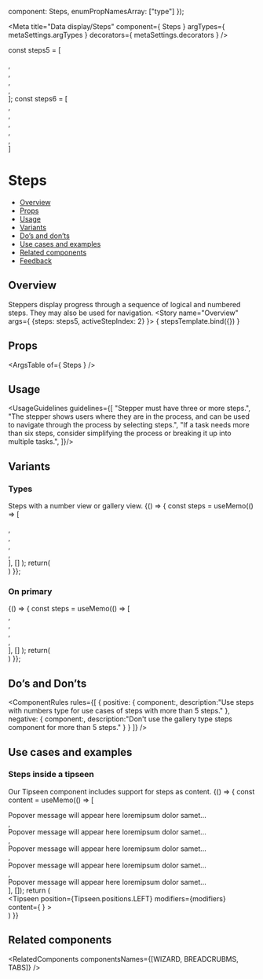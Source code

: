 
  component: Steps,
  enumPropNamesArray: ["type"]
});

<Meta
  title="Data display/Steps"
  component={ Steps }
  argTypes={ metaSettings.argTypes }
  decorators={ metaSettings.decorators }
/>

<!--- Component template -->
const steps5 = [<div/>, <div/>, <div/>, <div/>, <div/>];
const steps6 = [<div/>, <div/>, <div/>, <div/>, <div/>, <div/>]

<!--- Component documentation -->

# Steps
- [Overview](#overview)
- [Props](#props)
- [Usage](#usage)
- [Variants](#variants)
- [Do’s and don’ts](#dos-and-donts)
- [Use cases and examples](#use-cases-and-examples)
- [Related components](#related-components)
- [Feedback](#feedback)

## Overview
Steppers display progress through a sequence of logical and numbered steps. They may also be used for navigation.
<Canvas>
  <Story name="Overview"
         args={ {steps: steps5, activeStepIndex: 2} }>
    { stepsTemplate.bind({}) }
  </Story>
</Canvas>

## Props
<ArgsTable of={ Steps } />

## Usage
<UsageGuidelines guidelines={[
  "Stepper must have three or more steps.",
  "The stepper shows users where they are in the process, and can be used to navigate through the process by selecting steps.",
  "If a task needs more than six steps, consider simplifying the process or breaking it up into multiple tasks.",
]}/>

## Variants
### Types
Steps with a number view or gallery view.
<Canvas>
  <Story name="Types">
    {() => {
      const steps = useMemo(() =>  [<div/>, <div/>, <div/>, <div/>, <div/>], [] );
      return(
        <div className="monday-style-story-steps_column-wrapper">
          <Steps type={Steps.types.NUMBERS} steps={steps} activeStepIndex={4} />
          <Steps steps={steps} activeStepIndex={2} />
          <Steps steps={steps} activeStepIndex={2} areNavigationButtonsHidden className="monday-style-story-steps_padding" />
        </div>
      )
    }};
  </Story>
</Canvas>

### On primary
<Canvas>
  <Story name="On primary">
    {() => {
      const steps = useMemo(() =>  [<div/>, <div/>, <div/>, <div/>, <div/>], [] );
      return(
        <div className="monday-style-story-steps_column-wrapper monday-style-story-steps_color" >
          <Steps steps={steps} activeStepIndex={4} isOnPrimary type={Steps.types.NUMBERS} />
          <Steps steps={steps} activeStepIndex={2} isOnPrimary />
          <Steps steps={steps} activeStepIndex={2} isOnPrimary areNavigationButtonsHidden className="monday-style-story-steps_padding" />
        </div>
      )
    }};
  </Story>
</Canvas>

## Do’s and Don’ts
<ComponentRules
  rules={[
    {
      positive: {
        component:<Steps type={Steps.types.NUMBERS} steps={steps6} activeStepIndex={4} />,
        description:"Use steps with numbers type for use cases of steps with more than 5 steps."
      },
      negative: {
        component:<Steps steps={steps6} activeStepIndex={3} />,
        description:"Don't use the gallery type steps component for more than 5 steps."
      }
    }
  ]}
/>

## Use cases and examples
### Steps inside a tipseen
Our Tipseen component includes support for steps as content.
<Canvas>
  <Story name="Steps inside a tipseen">
    {() => {
      const content = useMemo(() => [
        <div>Popover message will appear here loremipsum dolor samet…</div>,
        <div>Popover message will appear here loremipsum dolor samet…</div>,
        <div>Popover message will appear here loremipsum dolor samet…</div>,
        <div>Popover message will appear here loremipsum dolor samet…</div>,
        <div>Popover message will appear here loremipsum dolor samet…</div>
      ], []);
      return (
        <div className="monday-style-story-steps_block">
          <Tipseen 
            position={Tipseen.positions.LEFT} 
            modifiers={modifiers}
            content={
              <TipseenWizard
                animationType={Tipseen.animationTypes.OPACITY_AND_SLIDE}
                title="This is a title"
                steps={content}
                activeStepIndex={2}
              />
            }
          >
            <div className="monday-style-story-steps_container" />
        </Tipseen>
      </div>
      )
    }}
  </Story>
</Canvas>

## Related components
<RelatedComponents componentsNames={[WIZARD, BREADCRUBMS, TABS]} />
